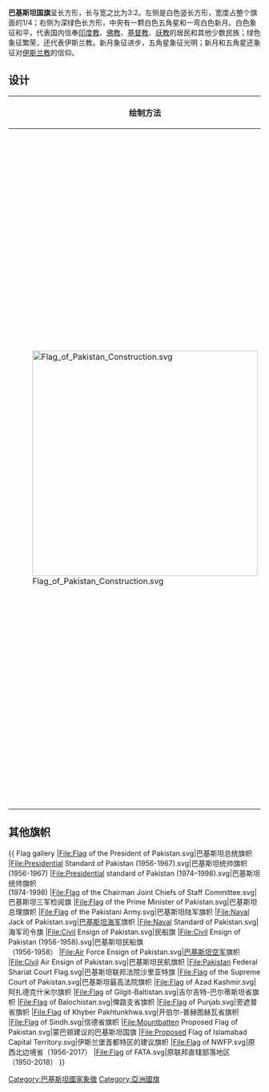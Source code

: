 {{National flag infobox|
Name = 巴基斯坦国旗|
Nickname= 星星和新月旗（Parcham-e-Sitāra-o-Hilāl）|
Article = |
Image = Flag of Pakistan.svg|
Use = 111000|
Symbol = |
Proportion = 2:3|
Adoption = 1947年8月14日|
Design = 左邊白底佔1/4;右為綠底，中間有弦月及星星。|
Diminutive = |
Image2 = Naval Ensign of Pakistan.svg|
Use2 = 001001|
Symbol2 = |
Proportion2 = 1:2|
Adoption2 = 1947年8月14日|
Design2 = 左邊白底佔1/4;右為綠底，中間有弦月及星星。|
Diminutive2 = |
}}

'''巴基斯坦国旗'''呈长方形，长与宽之比为3∶2。左侧是白色竖长方形，宽度占整个旗面的1/4；右侧为深绿色长方形，中央有一颗白色五角星和一弯白色新月。白色象征和平，代表国内信奉[[印度教|印度教]]、[[佛教|佛教]]、[[基督教|基督教]]、[[祆教|祆教]]的居民和其他少数民族；绿色象征繁荣，还代表伊斯兰教。新月象征进步，五角星象征光明；新月和五角星还象征对[[伊斯兰教|伊斯兰教]]的信仰。

== 设计 ==
{|class="wikitable"
! 绘制方法
! 标准
|-
|[[File:Flag_of_Pakistan_Construction.svg|450px]]
|
* [A]与[B]比例为3:2，[C]为[A]的四分之一，[D]为四分之三。
* 连接对角线[L3]，在其上放置两点P1，P2。P1为绿色部分中心，P2为以[E]（[B]的13/20）为半径右上角为圆心与对角线的交点。
* 在P1点以[B]的3/10画圆C1，在P2点以[B]的11/40画圆C2，两圆构成新月。
* 以P2作为放置五角星的圆上一点，半径为[B]的十分之一。以此圆与对角线的另一交点作为五角星[[頂點_(幾何)|顶点]]P3。
|}

==其他旗帜==
{{ Flag gallery
|File:Flag of the President of Pakistan.svg|巴基斯坦总统旗帜
|File:Presidential Standard of Pakistan (1956-1967).svg|巴基斯坦统帅旗帜<br>(1956-1967)
|File:Presidential standard of Pakistan (1974–1998).svg|巴基斯坦统帅旗帜<br>(1974-1998)
|File:Flag of the Chairman Joint Chiefs of Staff Committee.svg|巴基斯坦三军检阅旗
|File:Flag of the Prime Minister of Pakistan.svg|巴基斯坦总理旗帜
|File:Flag of the Pakistani Army.svg|巴基斯坦陆军旗帜
|File:Naval Jack of Pakistan.svg|[[巴基斯坦海军|巴基斯坦海军]]旗帜
|File:Naval Standard of Pakistan.svg|海军司令旗
|File:Civil Ensign of Pakistan.svg|民船旗
|File:Civil Ensign of Pakistan (1956-1958).svg|巴基斯坦民船旗<br>（1956-1958）
|File:Air Force Ensign of Pakistan.svg|[[巴基斯坦空军|巴基斯坦空军]]旗帜
|File:Civil Air Ensign of Pakistan.svg|巴基斯坦民航旗帜
|File:Pakistan Federal Shariat Court Flag.svg|巴基斯坦联邦法院沙里亚特旗
|File:Flag of the Supreme Court of Pakistan.svg|巴基斯坦最高法院旗帜
|File:Flag of Azad Kashmir.svg|阿扎德克什米尔旗帜
|File:Flag of Gilgit-Baltistan.svg|吉尔吉特-巴尔蒂斯坦省旗帜
|File:Flag of Balochistan.svg|俾路支省旗帜
|File:Flag of Punjab.svg|旁遮普省旗帜
|File:Flag of Khyber Pakhtunkhwa.svg|开伯尔-普赫图赫瓦省旗帜
|File:Flag of Sindh.svg|信德省旗帜
|File:Mountbatten Proposed Flag of Pakistan.svg|蒙巴顿建议的巴基斯坦国旗
|File:Proposed Flag of Islamabad Capital Territory.svg|伊斯兰堡首都特区的建议旗帜
|File:Flag of NWFP.svg|原西北边境省（1956-2017）
|File:Flag of FATA.svg|原联邦直辖部落地区<br>（1950-2018）
}}

{{巴基斯坦国家象征|state=collapsed}}
{{亚洲题目|国旗}}



[[Category:巴基斯坦國家象徵|Category:巴基斯坦國家象徵]]
[[Category:亞洲國旗|Category:亞洲國旗]]